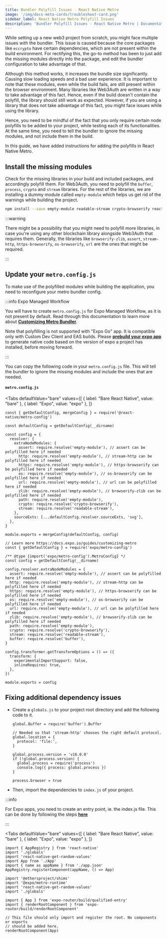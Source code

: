 ```yaml
---
title: Bundler Polyfill Issues - React Native Metro
image: '/img/docs-meta-cards/troubleshoot-card.png'
sidebar_label: React Native Metro Polyfill Issues
description: 'Bundler Polyfill Issues - React Native Metro | Documentation - Web3Auth'
---
```



While setting up a new web3 project from scratch, you might face multiple issues with the bundler. This issue is caused because the core packages like `eccrypto` have certain dependencies, which are not present within the build environment. For rectifying this, the go-to method has been to just add the missing modules directly into the package, and edit the bundler configuration to take advantage of that.

Although this method works, it increases the bundle size significantly. Causing slow loading speeds and a bad user experience. It is important to note that these modules, even while the build fails, are still present within the browser environment. Many libraries like Web3Auth are written in a way to take advantage of this fact. Hence, even if the build doesn't contain the polyfill, the library should still work as expected. However, if you are using a library that does not take advantage of this fact, you might face issues while using the library.

Hence, you need to be mindful of the fact that you only require certain node polyfills to be added to your project, while testing each of its functionalities. At the same time, you need to tell the bundler to ignore the missing modules, and not include them in the build.

In this guide, we have added instructions for adding the polyfills in React Native Metro.

## Install the missing modules

Check for the missing libraries in your build and included packages, and accordingly polyfill them. For Web3Auth, you need to polyfill the `buffer`, `process`, `crypto` and `stream` libraries. For the rest of the libraries, we are installing a dummy module called `empty-module` which helps us get rid of the warnings while building the project.

```bash npm2yarn
npm install --save empty-module readable-stream crypto-browserify react-native-get-random-values buffer process
```

:::warning

There might be a possibility that you might need to polyfill more libraries, in case you're using any other blockchain library alongside Web3Auth that requires them. Generally, the libraries like `browserify-zlib`, `assert`, `stream-http`, `https-browserify`, `os-browserify`, `url` are the ones that might be required.

:::

## Update your `metro.config.js`

To make use of the polyfilled modules while building the application, you need to reconfigure your metro bundler config.

:::info Expo Managed Workflow

You will have to create `metro.config.js` for Expo Managed Workflow, as it is not present by default. Read through this documentation to learn more about [**Customizing Metro Bundler**](https://docs.expo.dev/guides/customizing-metro/).

Note that polyfilling is not supported with "Expo Go" app. It is compatible only with Custom Dev Client and EAS builds. Please [**prebuild your expo app**](https://docs.expo.dev/workflow/prebuild/) to generate native code based on the version of expo a project has installed, before moving forward.

:::

You can copy the following code in your `metro.config.js` file. This will tell the bundler to ignore the missing modules and include the ones that are needed.

#### `metro.config.js`

<Tabs
  defaultValue="bare"
  values={[
    { label: "Bare React Native", value: "bare" },
    { label: "Expo", value: "expo" },
  ]}
>
<TabItem value="bare">

```tsx title="metro.config.js"
const { getDefaultConfig, mergeConfig } = require('@react-native/metro-config')

const defaultConfig = getDefaultConfig(__dirname)

const config = {
  resolver: {
    extraNodeModules: {
      assert: require.resolve('empty-module'), // assert can be polyfilled here if needed
      http: require.resolve('empty-module'), // stream-http can be polyfilled here if needed
      https: require.resolve('empty-module'), // https-browserify can be polyfilled here if needed
      os: require.resolve('empty-module'), // os-browserify can be polyfilled here if needed
      url: require.resolve('empty-module'), // url can be polyfilled here if needed
      zlib: require.resolve('empty-module'), // browserify-zlib can be polyfilled here if needed
      path: require.resolve('empty-module'),
      crypto: require.resolve('crypto-browserify'),
      stream: require.resolve('readable-stream'),
    },
    sourceExts: [...defaultConfig.resolver.sourceExts, 'svg'],
  },
}

module.exports = mergeConfig(defaultConfig, config)
```

</TabItem>

<TabItem value="expo">

```tsx title="metro.config.js"
// Learn more https://docs.expo.io/guides/customizing-metro
const { getDefaultConfig } = require('expo/metro-config')

/** @type {import('expo/metro-config').MetroConfig} */
const config = getDefaultConfig(__dirname)

config.resolver.extraNodeModules = {
  assert: require.resolve('empty-module'), // assert can be polyfilled here if needed
  http: require.resolve('empty-module'), // stream-http can be polyfilled here if needed
  https: require.resolve('empty-module'), // https-browserify can be polyfilled here if needed
  os: require.resolve('empty-module'), // os-browserify can be polyfilled here if needed
  url: require.resolve('empty-module'), // url can be polyfilled here if needed
  zlib: require.resolve('empty-module'), // browserify-zlib can be polyfilled here if needed
  path: require.resolve('empty-module'),
  crypto: require.resolve('crypto-browserify'),
  stream: require.resolve('readable-stream'),
  buffer: require.resolve('buffer'),
}

config.transformer.getTransformOptions = () => ({
  transform: {
    experimentalImportSupport: false,
    inlineRequires: true,
  },
})

module.exports = config
```

</TabItem>

</Tabs>

## Fixing additional dependency issues

- Create a `globals.js` to your project root directory and add the following code to it.

  ```tsx title="globals.js"
  global.Buffer = require('buffer').Buffer

  // Needed so that 'stream-http' chooses the right default protocol.
  global.location = {
    protocol: 'file:',
  }

  global.process.version = 'v16.0.0'
  if (!global.process.version) {
    global.process = require('process')
    console.log({ process: global.process })
  }

  process.browser = true
  ```

- Then, import the dependencies to `index.js` of your project.

:::info

For Expo apps, you need to create an entry point, ie. the index.js file. This can be done by following the steps [**here**](https://docs.expo.dev/versions/latest/sdk/register-root-component/#what-if-i-want-to-name-my-main-app-file-something-other-than-appjs)

:::

  <Tabs
    defaultValue="bare"
    values={[
      { label: "Bare React Native", value: "bare" },
      { label: "Expo", value: "expo" },
    ]}
  >
  <TabItem value="bare">

```tsx title="index.js"
import { AppRegistry } from 'react-native'
import './globals'
import 'react-native-get-random-values'
import App from './App'
import { name as appName } from './app.json'
AppRegistry.registerComponent(appName, () => App)
```

  </TabItem>

  <TabItem value="expo">

```tsx title="index.js"
import '@ethersproject/shims'
import '@expo/metro-runtime'
import 'react-native-get-random-values'
import './globals'

import { App } from 'expo-router/build/qualified-entry'
import { renderRootComponent } from 'expo-router/build/renderRootComponent'

// This file should only import and register the root. No components or exports
// should be added here.
renderRootComponent(App)
```

  </TabItem>

  </Tabs>
